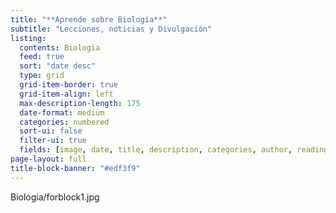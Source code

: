 ```yaml
---
title: "**Aprende sobre Biología**"
subtitle: "Lecciones, noticias y Divulgación" 
listing:
  contents: Biologia
  feed: true
  sort: "date desc"
  type: grid
  grid-item-border: true
  grid-item-align: left
  max-description-length: 175
  date-format: medium
  categories: numbered
  sort-ui: false
  filter-ui: true
  fields: [image, date, title, description, categories, author, reading-time]  
page-layout: full
title-block-banner: "#edf3f9"
---
```


Biologia/forblock1.jpg
